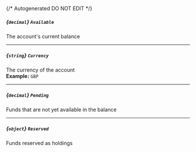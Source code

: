 {/* Autogenerated DO NOT EDIT  */}
##### *{`decimal`}* `Available`
The account's current balance

---
##### *{`string`}* `Currency`
The currency of the account
<br/>
**Example:** `GBP`

---
##### *{`decimal`}* `Pending`
Funds that are not yet available in the balance

---
##### *{`object`}* `Reserved`
Funds reserved as holdings

